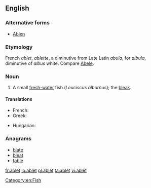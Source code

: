 ==English==

===Alternative forms===
* [[Ablen]]

===Etymology===
French ''ablet'', ''ablette'', a diminutive from Late Latin ''abula'', for ''albula'', diminutive of ''albus'' white. Compare [[Abele]].

===Noun===
{{en-noun}}

# A small [[fresh-water]] fish (''Leuciscus alburnus''); the [[bleak]].

====Translations====
{{trans-top|a small fresh-water fish}}
* French: {{t+|fr|ablette|f}}
* Greek: {{t|el|λευκίσκος ο αλβούρνος|m|tr=lefkískos o alvoúrnos}}
{{trans-mid}}
* Hungarian: {{t-|hu|szélhajtó küsz}}
{{trans-bottom}}

===Anagrams===
* [[blate#English|blate]]
* [[bleat#English|bleat]]
* [[table#English|table]]

[[Category:en:Fish]]

[[fr:ablet]]
[[io:ablet]]
[[pl:ablet]]
[[ta:ablet]]
[[vi:ablet]]